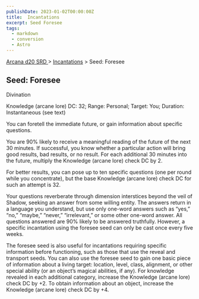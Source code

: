 ```yaml
---
publishDate: 2023-01-02T00:00:00Z
title:  Incantations
excerpt: Seed Foresee
tags:
  - markdown
  - conversion
  - Astro
---
```


[ Arcana d20 SRD ](/#arcanaD20) > [ Incantations](arcana-d20-srd-incantations-index) > Seed: Foresee

##  Seed: Foresee

Divination

Knowledge (arcane lore) DC: 32; Range: Personal; Target: You; Duration:
Instantaneous (see text)

You can foretell the immediate future, or gain information about specific
questions.

You are 90% likely to receive a meaningful reading of the future of the next
30 minutes. If successful, you know whether a particular action will bring
good results, bad results, or no result. For each additional 30 minutes into
the future, multiply the Knowledge (arcane lore) check DC by 2.

For better results, you can pose up to ten specific questions (one per round
while you concentrate), but the base Knowledge (arcane lore) check DC for such
an attempt is 32.

Your questions reverberate through dimension interstices beyond the veil of
Shadow, seeking an answer from some willing entity. The answers return in a
language you understand, but use only one-word answers such as “yes,” “no,”
“maybe,” “never,” “irrelevant,” or some other one-word answer. All questions
answered are 90% likely to be answered truthfully. However, a specific
incantation using the foresee seed can only be cast once every five weeks.

The foresee seed is also useful for incantations requiring specific
information before functioning, such as those that use the reveal and
transport seeds. You can also use the foresee seed to gain one basic piece of
information about a living target: location, level, class, alignment, or other
special ability (or an object’s magical abilities, if any). For knowledge
revealed in each additional category, increase the Knowledge (arcane lore)
check DC by +2. To obtain information about an object, increase the Knowledge
(arcane lore) check DC by +4.

